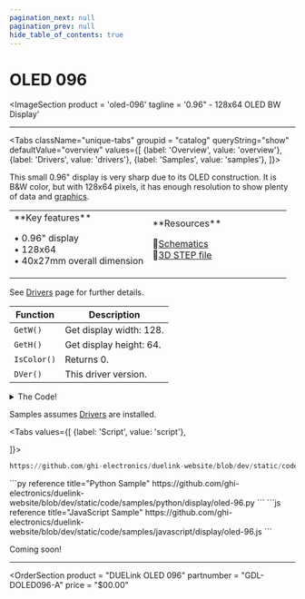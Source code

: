 ```yaml
---
pagination_next: null
pagination_prev: null
hide_table_of_contents: true
---
```



# OLED 096

<ImageSection
    product = 'oled-096'
    tagline = '0.96" - 128x64 OLED BW Display'
></ImageSection>

---

<Tabs className="unique-tabs" groupid = "catalog" queryString="show" defaultValue="overview"
  values={[
    {label: 'Overview', value: 'overview'},
    {label: 'Drivers', value: 'drivers'},
    {label: 'Samples', value: 'samples'},
  ]}>

<TabItem value="overview">

This small 0.96" display is very sharp due to its OLED construction. It is B&W color, but with 128x64 pixels, it has enough resolution to show plenty of data and [graphics](../../engine/graphics).

<table><td width='50%'>
**Key features**

• 0.96" display<br/>
• 128x64<br/>
• 40x27mm overall dimension<br/>

</td><td width='50%'>
**Resources**

📄[Schematics](pathname:///sch/gdl-doled096-a.pdf)<br/>
🔩[3D STEP file](pathname:///3d/gdl-doled096-a.step)<br/>

</td></table>

</TabItem>

<TabItem value="drivers">

See [Drivers](../../engine/drivers) page for further details.

Function | Description
--- | ---
`GetW()` | Get display width: 128.
`GetH()` | Get display height: 64.
`IsColor()` | Returns 0.
`DVer()` | This driver version.

<details>
  <summary>The Code!</summary>



```py reference title="OLED 096"
https://github.com/ghi-electronics/duelink-website/blob/dev/static/code/drivers/display/oled-96.txt
```

</details>
</TabItem>

<TabItem value="samples">

Samples assumes [Drivers](../../engine/drivers) are installed.

<Tabs
  values={[
    {label: 'Script', value: 'script'},


]}>

<TabItem value="script">

```py reference title="Script Sample"
https://github.com/ghi-electronics/duelink-website/blob/dev/static/code/samples/script/display/oled-96.txt
```
</TabItem>

<TabItem value="py">
```py reference title="Python Sample"
https://github.com/ghi-electronics/duelink-website/blob/dev/static/code/samples/python/display/oled-96.py
```
</TabItem>

<TabItem value="js">
```js reference title="JavaScript Sample"
https://github.com/ghi-electronics/duelink-website/blob/dev/static/code/samples/javascript/display/oled-96.js
```

</TabItem>

</Tabs>

</TabItem>

<TabItem value="projects">Coming soon!</TabItem>

</Tabs>

---
<OrderSection
    product = "DUELink OLED 096"
    partnumber = "GDL-DOLED096-A"
    price = "$00.00"
></OrderSection>
